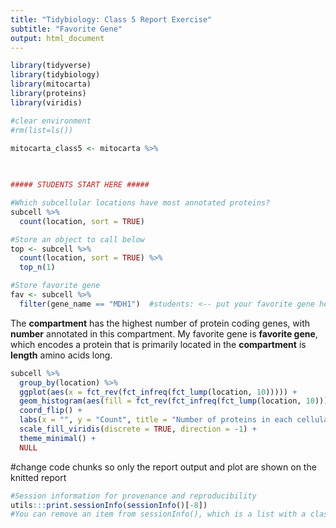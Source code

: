 ```yaml
---
title: "Tidybiology: Class 5 Report Exercise"
subtitle: "Favorite Gene"
output: html_document  
---
```


```r
library(tidyverse)
library(tidybiology)
library(mitocarta)
library(proteins)
library(viridis)

#clear environment
#rm(list=ls()) 

mitocarta_class5 <- mitocarta %>% 
  
  
```

```r
##### STUDENTS START HERE #####

#Which subcellular locations have most annotated proteins?
subcell %>% 
  count(location, sort = TRUE)

#Store an object to call below
top <- subcell %>% 
  count(location, sort = TRUE) %>% 
  top_n(1)

#Store favorite gene
fav <- subcell %>% 
  filter(gene_name == "MDH1")  #students: <-- put your favorite gene here
```
  
  
The **compartment** has the highest number of protein coding genes, with **number** annotated in this compartment. My favorite gene is **favorite gene**, which encodes a protein that is primarily located in the **compartment** is **length** amino acids long.
  
  
```r
subcell %>% 
  group_by(location) %>% 
  ggplot(aes(x = fct_rev(fct_infreq(fct_lump(location, 10))))) +
  geom_histogram(aes(fill = fct_rev(fct_infreq(fct_lump(location, 10)))), stat = "count", show.legend = FALSE) +
  coord_flip() +
  labs(x = "", y = "Count", title = "Number of proteins in each cellular compartment") +
  scale_fill_viridis(discrete = TRUE, direction = -1) +
  theme_minimal() +
  NULL
```

#change code chunks so only the report output and plot are shown on the knitted report

```r
#Session information for provenance and reproducibility
utils:::print.sessionInfo(sessionInfo()[-8]) 
#You can remove an item from sessionInfo(), which is a list with a class attribute, by printing the resulting object omitting one of the list items (omitted list of packages installed, but not loaded)
```

